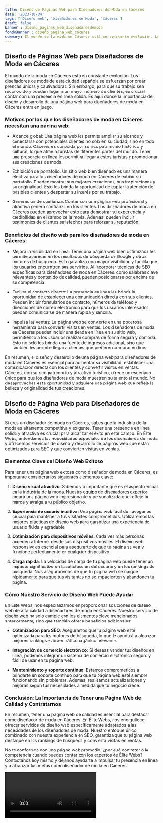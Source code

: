 ```yaml
---
title: Diseño de Páginas Web para Diseñadores de Moda en Cáceres
date: '2023-10-04'
tags: ['Diseño web', 'Diseñadores de Moda', 'Cáceres']
draft: false
banner : diseño_paginas_web_diseñadoresdemoda
fondoBanner : diseño_pagina_web_cáceres
summary: El mundo de la moda en Cáceres está en constante evolución. Los diseñadores de moda de esta ciudad española se esfuerzan por crear prendas únicas y cautivadoras. Sin embargo, para que su trabajo sea reconocido y puedan llegar a un mayor número de clientes, es crucial contar con una presencia en línea sólida. Es aquí donde la importancia del diseño y desarrollo de una página web para diseñadores de moda en Cáceres entra en juego.
---
```


## Diseño de Páginas Web para Diseñadores de Moda en Cáceres

El mundo de la moda en Cáceres está en constante evolución. Los diseñadores de moda de esta ciudad española se esfuerzan por crear prendas únicas y cautivadoras. Sin embargo, para que su trabajo sea reconocido y puedan llegar a un mayor número de clientes, es crucial contar con una presencia en línea sólida. Es aquí donde la importancia del diseño y desarrollo de una página web para diseñadores de moda en Cáceres entra en juego.

### Motivos por los que los diseñadores de moda en Cáceres necesitan una página web:

- Alcance global: Una página web les permite ampliar su alcance y conectarse con potenciales clientes no solo en su ciudad, sino en todo el mundo. Cáceres es conocida por su rico patrimonio histórico y cultural, lo que atrae a turistas de diferentes partes del mundo. Tener una presencia en línea les permitirá llegar a estos turistas y promocionar sus creaciones de moda.

- Exhibición de portafolio: Un sitio web bien diseñado es una manera efectiva para los diseñadores de moda en Cáceres de exhibir su portafolio. Pueden mostrar sus mejores creaciones, sus inspiraciones y su originalidad. Esto les brinda la oportunidad de captar la atención de posibles clientes y despertar su interés por su trabajo.

- Generación de confianza: Contar con una página web profesional y atractiva genera confianza en los clientes. Los diseñadores de moda en Cáceres pueden aprovechar esto para demostrar su experiencia y credibilidad en el campo de la moda. Además, pueden incluir testimonios de clientes satisfechos para reforzar su reputación.

### Beneficios del diseño web para los diseñadores de moda en Cáceres:

- Mejora la visibilidad en línea: Tener una página web bien optimizada les permite aparecer en los resultados de búsqueda de Google y otros motores de búsqueda. Esto garantiza una mayor visibilidad y facilita que los usuarios encuentren sus servicios. Al incorporar técnicas de SEO específicas para diseñadores de moda en Cáceres, como palabras clave relevantes y contenido de calidad, pueden posicionarse por encima de su competencia.

- Facilita el contacto directo: La presencia en línea les brinda la oportunidad de establecer una comunicación directa con sus clientes. Pueden incluir formularios de contacto, números de teléfono y direcciones de correo electrónico para que los usuarios interesados puedan comunicarse de manera rápida y sencilla.

- Impulsa las ventas: La página web se convierte en una poderosa herramienta para convertir visitas en ventas. Los diseñadores de moda en Cáceres pueden incluir una tienda en línea en su sitio web, permitiendo a los usuarios realizar compras de forma segura y cómoda. Esto no solo les brinda una fuente de ingresos adicional, sino que también les permite llegar a clientes que prefieren comprar en línea.

En resumen, el diseño y desarrollo de una página web para diseñadores de moda en Cáceres es esencial para aumentar su visibilidad, establecer una comunicación directa con los clientes y convertir visitas en ventas. Cáceres, con su rico patrimonio y atractivo turístico, ofrece un escenario único para que los diseñadores de moda muestren su talento al mundo. No desaproveches esta oportunidad y adquiere una página web que refleje la belleza y originalidad de tus creaciones.

<GifSeo />

<Cta />

## Diseño de Página Web para Diseñadores de Moda en Cáceres

Si eres un diseñador de moda en Cáceres, sabes que la industria de la moda es altamente competitiva y exigente. Tener una presencia en línea sólida y atractiva es crucial para alcanzar el éxito en este campo. En Élite Webs, entendemos las necesidades especiales de los diseñadores de moda y ofrecemos servicios de diseño y desarrollo de páginas web que están optimizados para SEO y que convierten visitas en ventas.

### Elementos Clave del Diseño Web Exitoso

Para tener una página web exitosa como diseñador de moda en Cáceres, es importante considerar los siguientes elementos clave:

1. **Diseño visual atractivo**: Sabemos lo importante que es el aspecto visual en la industria de la moda. Nuestro equipo de diseñadores expertos creará una página web impresionante y personalizada que refleje tu marca y atraiga a tu público objetivo.

2. **Experiencia de usuario intuitiva**: Una página web fácil de navegar es crucial para mantener a tus visitantes comprometidos. Utilizaremos las mejores prácticas de diseño web para garantizar una experiencia de usuario fluida y agradable.

3. **Optimización para dispositivos móviles**: Cada vez más personas acceden a Internet desde sus dispositivos móviles. El diseño web responsive es esencial para asegurarte de que tu página se vea y funcione perfectamente en cualquier dispositivo.

4. **Carga rápida**: La velocidad de carga de tu página web puede tener un impacto significativo en la satisfacción del usuario y en los rankings de búsqueda. Nos aseguraremos de que tu página web se cargue rápidamente para que tus visitantes no se impacienten y abandonen tu página.

### Cómo Nuestro Servicio de Diseño Web Puede Ayudar

En Élite Webs, nos especializamos en proporcionar soluciones de diseño web de alta calidad a diseñadores de moda en Cáceres. Nuestro servicio de diseño web no solo cumple con los elementos clave mencionados anteriormente, sino que también ofrece beneficios adicionales:

- **Optimización para SEO**: Aseguramos que tu página web esté optimizada para los motores de búsqueda, lo que te ayudará a alcanzar mejores rankings y atraer tráfico orgánico relevante.

- **Integración de comercio electrónico**: Si deseas vender tus diseños en línea, podemos integrar un sistema de comercio electrónico seguro y fácil de usar en tu página web.

- **Mantenimiento y soporte continuo**: Estamos comprometidos a brindarte un soporte continuo para que tu página web esté siempre funcionando sin problemas. Además, realizamos actualizaciones y mejoras según tus necesidades a medida que tu negocio crece.

### Conclusión: La Importancia de Tener una Página Web de Calidad y Contratarnos

En resumen, tener una página web de calidad es esencial para destacar como diseñador de moda en Cáceres. En Élite Webs, nos enorgullece ofrecer servicios de diseño web específicamente adaptados a las necesidades de los diseñadores de moda. Nuestro enfoque único, combinado con nuestra experiencia en SEO, garantiza que tu página web destaque en los rankings de búsqueda y convierta visitas en ventas.

No te conformes con una página web promedio, ¿por qué contratar a la competencia cuando puedes contar con los expertos de Élite Webs? Contáctanos hoy mismo y déjanos ayudarte a impulsar tu presencia en línea y a alcanzar tus metas como diseñador de moda en Cáceres.

<Video />

<CtaBot job='Diseñadores de Moda' city='Cáceres'/>

<Gmaps query='Cáceres+españa+maps' />